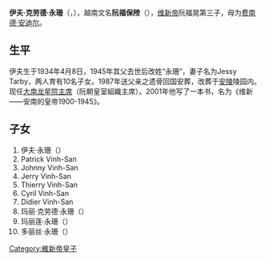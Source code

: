 {{Notability Unreferenced |time=2013-08-26T03:20:59+00:00}}
{{unreferenced|time=2013-03-30T02:12:46+00:00}}
{{東亞男性歷史人物
|名稱 =伊夫·克劳德·永珊
|圖片名稱 = Baovangnguyen.jpg
|圖片大小 =
|圖片說明 =
|氏 =
|姓 =
|出身地 =
|其他名號 =
|出生日期 =越南[[保大_(阮朝)|保大]]九年<br>{{birth date and age|1934|4|8}}
|出生地點 =
|婚年 =
|逝世日期 =
|逝世地點 =
|在位年代 =
|父親 =[[維新帝|維新帝]]阮福晃
|母親 =費南德·安迪爾
|妻 =Jessy Tarby
|同胞兄弟 =[[居伊·喬治·永珊|居伊·喬治·永珊]]<br>[[約瑟夫·羅傑·永珊|約瑟夫·羅傑·永珊]]
|同胞姊妹 =特蕾絲<br>麗塔·蘇茜·喬杰特·永珊<br>索朗熱<br>吉內特
|異母兄弟 =阿爾芒·維阿爾<br>安德烈·邁約
}}
'''伊夫·克劳德·永珊'''（{{lang-fr|Yves Claude Vĩnh San}}，{{bd|1934年|4月8日||}}），越南文名'''阮福保䧛'''（{{vie|v=Nguyễn Phúc Bảo Vàng}}），[[维新帝|维新帝]]阮福晃第三子，母为[[费南德·安迪尔|费南德·安迪尔]]。

==生平==
伊夫生于1934年4月8日，1945年其父去世后改姓“永珊”，妻子名为Jessy Tarby，两人育有10名子女。1987年送父亲之遗骨回国安葬，改葬于[[安陵_(阮朝)|安陵]]陵园内。现任[[大南龙星院主席|大南龙星院主席]]（阮朝皇室組織主席）。2001年他写了一本书，名为《维新——安南的皇帝1900-1945》。

==子女==
#伊夫·永珊（{{lang-fr|Yves Vinh-San}}）
#Patrick Vinh-San
#Johnny Vinh-San
#Jerry Vinh-San
#Thierry Vinh-San
#Cyril Vinh-San
#Didier Vinh-San
#玛丽·克劳德·永珊（{{lang-fr|Marie-Claude Vinh-San}}）
#玛丽莲·永珊（{{lang-fr|Marilyn Vinh-San}}）
#多丽丝·永珊（{{lang-fr|Doris Vinh-San}}）

[[Category:維新帝皇子|Category:維新帝皇子]]